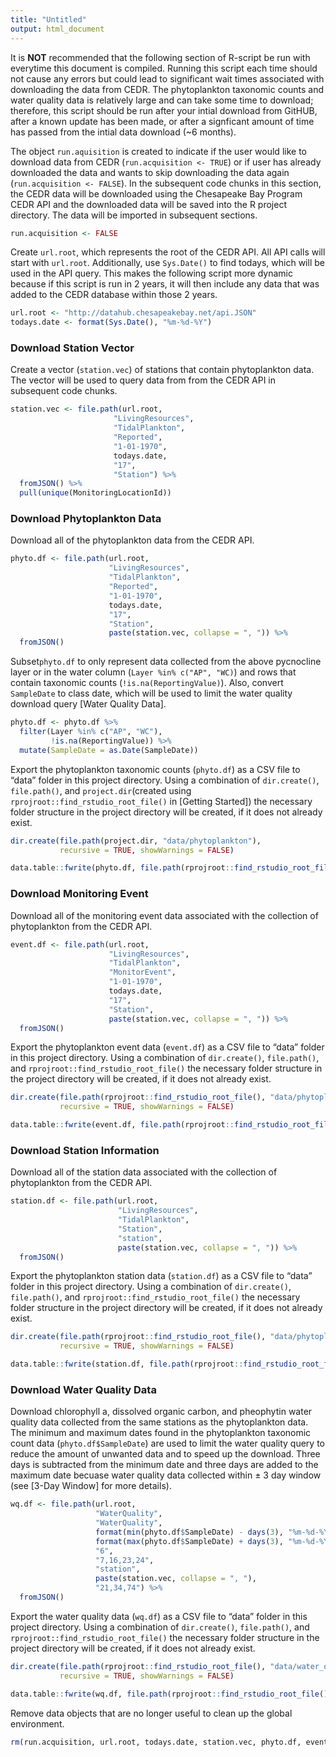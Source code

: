 ```yaml
---
title: "Untitled"
output: html_document
---
```


It is __NOT__ recommended that the following section of R-script be run with everytime this document is compiled. Running this script each time should not cause any errors but could lead to significant wait times associated with downloading the data from CEDR. The phytoplankton taxonomic counts and water quality data is relatively large and can take some time to download; therefore, this script should be run after your intial download from GitHUB, after a known update has been made, or after a signficant amount of time has passed from the intial data download (~6 months). 

The object `run.aquisition` is created to indicate if the user would like to download data from CEDR (`run.acquisition <- TRUE`) or if user has already downloaded the data and wants to skip downloading the data again (`run.acquisition <- FALSE`). In the subsequent code chunks in this section, the CEDR data will be downloaded using the Chesapeake Bay Program CEDR API and the downloaded data will be saved into the R project directory. The data will be imported in subsequent sections.
```r
run.acquisition <- FALSE
```

Create `url.root`, which represents the root of the CEDR API. All API calls will start with `url.root`. Additionally, use `Sys.Date()` to find todays, which will be used in the API query. This makes the following script more dynamic because if this script is run in 2 years, it will then include any data that was added to the CEDR database within those 2 years.
```r
url.root <- "http://datahub.chesapeakebay.net/api.JSON"
todays.date <- format(Sys.Date(), "%m-%d-%Y")
```

### Download Station Vector

Create a vector (`station.vec`) of stations that contain phytoplankton data. The vector will be used to query data from from the CEDR API in subsequent code chunks.
```r
station.vec <- file.path(url.root,
                       "LivingResources",
                       "TidalPlankton",
                       "Reported",
                       "1-01-1970",
                       todays.date,
                       "17",
                       "Station") %>% 
  fromJSON() %>% 
  pull(unique(MonitoringLocationId))
```

### Download Phytoplankton Data

Download all of the phytoplankton data from the CEDR API.
```r
phyto.df <- file.path(url.root,
                      "LivingResources",
                      "TidalPlankton",
                      "Reported",
                      "1-01-1970",
                      todays.date, 
                      "17",
                      "Station",
                      paste(station.vec, collapse = ", ")) %>%
  fromJSON() 
```

Subset`phyto.df` to only represent data collected from the above pycnocline layer or in the water column (`Layer %in% c("AP", "WC)`) and rows that contain taxonomic counts (`!is.na(ReportingValue)`). Also, convert `SampleDate` to class date, which will be used to limit the water quality download query [Water Quality Data].
```r
phyto.df <- phyto.df %>% 
  filter(Layer %in% c("AP", "WC"),
         !is.na(ReportingValue)) %>% 
  mutate(SampleDate = as.Date(SampleDate))
```

Export the phytoplankton taxonomic counts (`phyto.df`) as a CSV file to "data" folder in this project directory. Using a combination of `dir.create()`, `file.path()`, and `project.dir`(created using `rprojroot::find_rstudio_root_file()` in [Getting Started]) the necessary folder structure in the project directory will be created, if it does not already exist.
```r
dir.create(file.path(project.dir, "data/phytoplankton"),
           recursive = TRUE, showWarnings = FALSE)

data.table::fwrite(phyto.df, file.path(rprojroot::find_rstudio_root_file(), "data/phytoplankton", "cedr_phyto_taxa.csv"))
```

### Download Monitoring Event

Download all of the monitoring event data associated with the collection of phytoplankton from the CEDR API.
```r
event.df <- file.path(url.root,
                      "LivingResources",
                      "TidalPlankton",
                      "MonitorEvent",
                      "1-01-1970",
                      todays.date, 
                      "17",
                      "Station",
                      paste(station.vec, collapse = ", ")) %>%
  fromJSON() 
```

Export the phytoplankton event data (`event.df`) as a CSV file to "data" folder in this project directory. Using a combination of `dir.create()`, `file.path()`, and `rprojroot::find_rstudio_root_file()` the necessary folder structure in the project directory will be created, if it does not already exist.
```r
dir.create(file.path(rprojroot::find_rstudio_root_file(), "data/phytoplankton"),
           recursive = TRUE, showWarnings = FALSE)

data.table::fwrite(event.df, file.path(rprojroot::find_rstudio_root_file(), "data/phytoplankton", "cedr_phyto_event.csv"))
```

### Download Station Information

Download all of the station data associated with the collection of phytoplankton from the CEDR API.
```r
station.df <- file.path(url.root,
                        "LivingResources",
                        "TidalPlankton",
                        "Station",
                        "station",
                        paste(station.vec, collapse = ", ")) %>%
  fromJSON()
```

Export the phytoplankton station data (`station.df`) as a CSV file to "data" folder in this project directory. Using a combination of `dir.create()`, `file.path()`, and `rprojroot::find_rstudio_root_file()` the necessary folder structure in the project directory will be created, if it does not already exist.
```r
dir.create(file.path(rprojroot::find_rstudio_root_file(), "data/phytoplankton"),
           recursive = TRUE, showWarnings = FALSE)

data.table::fwrite(station.df, file.path(rprojroot::find_rstudio_root_file(), "data/phytoplankton", "cedr_phyto_station.csv"))
```

### Download Water Quality Data

Download chlorophyll a, dissolved organic carbon, and pheophytin water quality data collected from the same stations as the phytoplankton data. The minimum and maximum dates found in the phytoplankton taxonomic count data (`phyto.df$SampleDate`) are used to limit the water quality query to reduce the amount of unwanted data and to speed up the download. Three days is subtracted from the minimum date and three days are added to the maximum date becuase water quality data collected within ± 3 day window (see [3-Day Window] for more details).
```r
wq.df <- file.path(url.root,
                   "WaterQuality",
                   "WaterQuality",
                   format(min(phyto.df$SampleDate) - days(3), "%m-%d-%Y"),
                   format(max(phyto.df$SampleDate) + days(3), "%m-%d-%Y"), 
                   "6",
                   "7,16,23,24",
                   "station",
                   paste(station.vec, collapse = ", "),
                   "21,34,74") %>% 
  fromJSON()
```

Export the water quality data (`wq.df`) as a CSV file to "data" folder in this project directory. Using a combination of `dir.create()`, `file.path()`, and `rprojroot::find_rstudio_root_file()` the necessary folder structure in the project directory will be created, if it does not already exist.
```r
dir.create(file.path(rprojroot::find_rstudio_root_file(), "data/water_quality"),
           recursive = TRUE, showWarnings = FALSE)

data.table::fwrite(wq.df, file.path(rprojroot::find_rstudio_root_file(), "data/water_quality", "cedr_wq.csv"))
```

Remove data objects that are no longer useful to clean up the global environment.
```r
rm(run.acquisition, url.root, todays.date, station.vec, phyto.df, event.df, station.df, wq.df)
```



